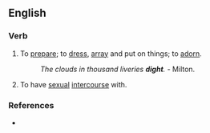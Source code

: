 ==English==

===Verb===
{{en-verb}}

# {{archaic}} To [[prepare]]; to [[dress]], [[array]] and put on things; to [[adorn]]. 
#:''The clouds in thousand liveries '''dight'''.'' - Milton.
# {{obsolete}} To have [[sexual]] [[intercourse]] with.

===References===
*{{R:Webster 1913}}